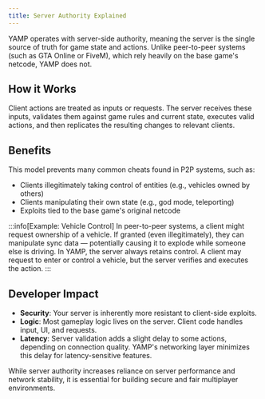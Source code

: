 ```yaml
---
title: Server Authority Explained
---
```


YAMP operates with server-side authority, meaning the server is the single source of truth for game state and actions. Unlike peer-to-peer systems (such as GTA Online or FiveM), which rely heavily on the base game's netcode, YAMP does not.

## How it Works

Client actions are treated as inputs or requests. The server receives these inputs, validates them against game rules and current state, executes valid actions, and then replicates the resulting changes to relevant clients.

## Benefits

This model prevents many common cheats found in P2P systems, such as:

* Clients illegitimately taking control of entities (e.g., vehicles owned by others)
* Clients manipulating their own state (e.g., god mode, teleporting)
* Exploits tied to the base game's original netcode

:::info[Example: Vehicle Control]
In peer-to-peer systems, a client might request ownership of a vehicle. If granted (even illegitimately), they can manipulate sync data — potentially causing it to explode while someone else is driving. In YAMP, the server always retains control. A client may request to enter or control a vehicle, but the server verifies and executes the action.
:::

## Developer Impact

* **Security**: Your server is inherently more resistant to client-side exploits.
* **Logic**: Most gameplay logic lives on the server. Client code handles input, UI, and requests.
* **Latency**: Server validation adds a slight delay to some actions, depending on connection quality. YAMP's networking layer minimizes this delay for latency-sensitive features.

While server authority increases reliance on server performance and network stability, it is essential for building secure and fair multiplayer environments.
